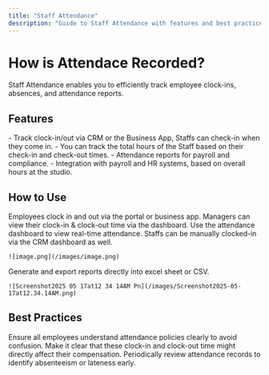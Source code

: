 ```yaml
---
title: "Staff Attendance"
description: "Guide to Staff Attendance with features and best practices using Mintlify components."
---
```



# How is Attendace Recorded?

Staff Attendance enables you to efficiently track employee clock-ins, absences, and attendance reports.

## Features

<CardGroup cols={2}>
  <Card title="Clock-in/Clock-out" icon="clock">
    - Track clock-in/out via CRM or the Business App, Staffs can check-in when they come in.
  </Card>
  <Card title="Attendance Tracker" icon="eye">
    - You can track the total hours of the Staff based on their check-in and check-out times.
  </Card>
  <Card title="Attendance Reports" icon="file">
    - Attendance reports for payroll and compliance. 
  </Card>
  <Card title="Integrated with Payroll" icon="money-bill">
    - Integration with payroll and HR systems, based on overall hours at the studio.
  </Card>
</CardGroup>

## How to Use

<Steps>
  <Step title="Recording Attendance">
    Employees clock in and out via the portal or business app. Managers can view their clock-in & clock-out time via the dashboard.
  </Step>
  <Step title="Monitoring Attendance">
    Use the attendance dashboard to view real-time attendance. Staffs can be manually clocked-in via the CRM dashboard as well.

    ![image.png](/images/image.png)
  </Step>
  <Step title="Reporting">
    Generate and export reports directly into excel sheet or CSV.

    ![Screenshot2025 05 17at12 34 14AM Pn](/images/Screenshot2025-05-17at12.34.14AM.png)
  </Step>
</Steps>

## Best Practices

<AccordionGroup>
  <Accordion title="Clear Communication" icon="megaphone">
    Ensure all employees understand attendance policies clearly to avoid confusion. Make it clear that these clock-in and clock-out time might directly affect their compensation.
  </Accordion>
  <Accordion title="Regular Review" icon="eye">
    Periodically review attendance records to identify absenteeism or lateness early.
  </Accordion>
</AccordionGroup>